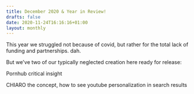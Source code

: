 ```yaml
---
title: December 2020 & Year in Review!
drafts: false
date: 2020-11-24T16:16:16+01:00
layout: monthly
---
```


This year we struggled not because of covid, but rather for the total lack of funding and partnerships. dah.

But we've two of our typically neglected creation here ready for release:

Pornhub critical insight


CHIARO the concept, how to see youtube personalization in search results


